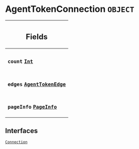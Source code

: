 <!--
  _____   ____    _   _  ____ _______   ______ _____ _____ _______
  |  __  / __   |  | |/ __ __   __| |  ____|  __ _   _|__   __|
  | |  | | |  | | |  | | |  | | | |    | |__  | |  | || |    | |
  | |  | | |  | | | . ` | |  | | | |    |  __| | |  | || |    | |
  | |__| | |__| | | |  | |__| | | |    | |____| |__| || |_   | |
  |_____/ ____/  |_| _|____/  |_|    |______|_____/_____|  |_|
  This file is auto-generated by script/generate_graphql_api_content.sh,
  please build the schema.json by running `rails api:graph:export`
  with https://github.com/buildkite/buildkite/,
  replace the content in data/graphql_data_schema.json
  and run the generation script `./scripts/generate-graphql-api-content.sh`.
-->
<!-- vale off -->
<h1 class="has-pills" data-algolia-exclude>
  AgentTokenConnection
  <span class="pill pill--object pill--normal-case pill--large"><code>OBJECT</code></span>
</h1>
<!-- vale on -->

<table class="responsive-table responsive-table--single-column-rows">
  <thead>
    <th>
      <h2 data-algolia-exclude>Fields</h2>
    </th>
  </thead>
  <tbody>
    <tr>
      <td>
        <h3 class="is-small has-pills">
          <code>count</code>
          <a
            href="/docs/apis/graphql/schemas/scalar/int"
            class="pill pill--scalar pill--normal-case pill--medium"
            title="Go to SCALAR Int"
          >
            <code>Int</code>
          </a>
        </h3>
      </td>
    </tr>
    <tr>
      <td>
        <h3 class="is-small has-pills">
          <code>edges</code>
          <a
            href="/docs/apis/graphql/schemas/object/agenttokenedge"
            class="pill pill--object pill--normal-case pill--medium"
            title="Go to OBJECT AgentTokenEdge"
          >
            <code>AgentTokenEdge</code>
          </a>
        </h3>
      </td>
    </tr>
    <tr>
      <td>
        <h3 class="is-small has-pills">
          <code>pageInfo</code>
          <a
            href="/docs/apis/graphql/schemas/object/pageinfo"
            class="pill pill--object pill--normal-case pill--medium"
            title="Go to OBJECT PageInfo"
          >
            <code>PageInfo</code>
          </a>
        </h3>
      </td>
    </tr>
  </tbody>
</table>

<h2 data-algolia-exclude>Interfaces</h2>
<a
  href="/docs/apis/graphql/schemas/interface/connection"
  class="pill pill--interface pill--normal-case pill--large"
  title="Go to INTERFACE Connection"
>
  <code>Connection</code>
</a>
